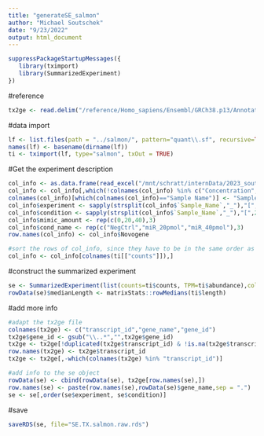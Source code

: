 ```yaml
---
title: "generateSE_salmon"
author: "Michael Soutschek"
date: "9/23/2022"
output: html_document
---
```



```r
suppressPackageStartupMessages({
   library(tximport)
   library(SummarizedExperiment)
})
```


#reference
```r
tx2ge <- read.delim("/reference/Homo_sapiens/Ensembl/GRCh38.p13/Annotation/Release_107-2022/tx2gene", header=FALSE)
```

#data import
```r
lf <- list.files(path = "../salmon/", pattern="quant\\.sf", recursive=TRUE, full=TRUE)
names(lf) <- basename(dirname(lf))
ti <- tximport(lf, type="salmon", txOut = TRUE)
```

#Get the experiment description
```r
col_info <- as.data.frame(read_excel("/mnt/schratt/internData/2023_soutschek_SY5YmiR1229mimic_polyARNA/Sample_summary.xlsx"))
col_info <- col_info[,which(!colnames(col_info) %in% c("Concentration","Units","260/280","260/280 Alert","260/230","260/230 Alert"))]
colnames(col_info)[which(colnames(col_info)=="Sample Name")] <- "Sample_Name"
col_info$experiment <- sapply(strsplit(col_info$`Sample_Name`,"_"),"[",1)
col_info$condition <- sapply(strsplit(col_info$`Sample_Name`,"_"),"[",2)
col_info$mimic_amount <- rep(c(0,20,40),3)
col_info$cond_name <- rep(c("NegCtrl","miR_20pmol","miR_40pmol"),3)
row.names(col_info) <- col_info$Novogene

#sort the rows of col_info, since they have to be in the same order as the counts columns
col_info <- col_info[colnames(ti[["counts"]]),]

```

#construct the summarized experiment
```r
se <- SummarizedExperiment(list(counts=ti$counts, TPM=ti$abundance),colData = col_info)
rowData(se)$medianLength <- matrixStats::rowMedians(ti$length)
```


#add more info
```r
#adapt the tx2ge file
colnames(tx2ge) <- c("transcript_id","gene_name","gene_id")
tx2ge$gene_id <- gsub("\\..*","",tx2ge$gene_id)
tx2ge <- tx2ge[!duplicated(tx2ge$transcript_id) & !is.na(tx2ge$transcript_id),]
row.names(tx2ge) <- tx2ge$transcript_id
tx2ge <- tx2ge[,-which(colnames(tx2ge) %in% "transcript_id")]

#add info to the se object
rowData(se) <- cbind(rowData(se), tx2ge[row.names(se),])
row.names(se) <- paste(row.names(se),rowData(se)$gene_name,sep = ".")
se <- se[,order(se$experiment, se$condition)]
```


#save
```r
saveRDS(se, file="SE.TX.salmon.raw.rds")
```



